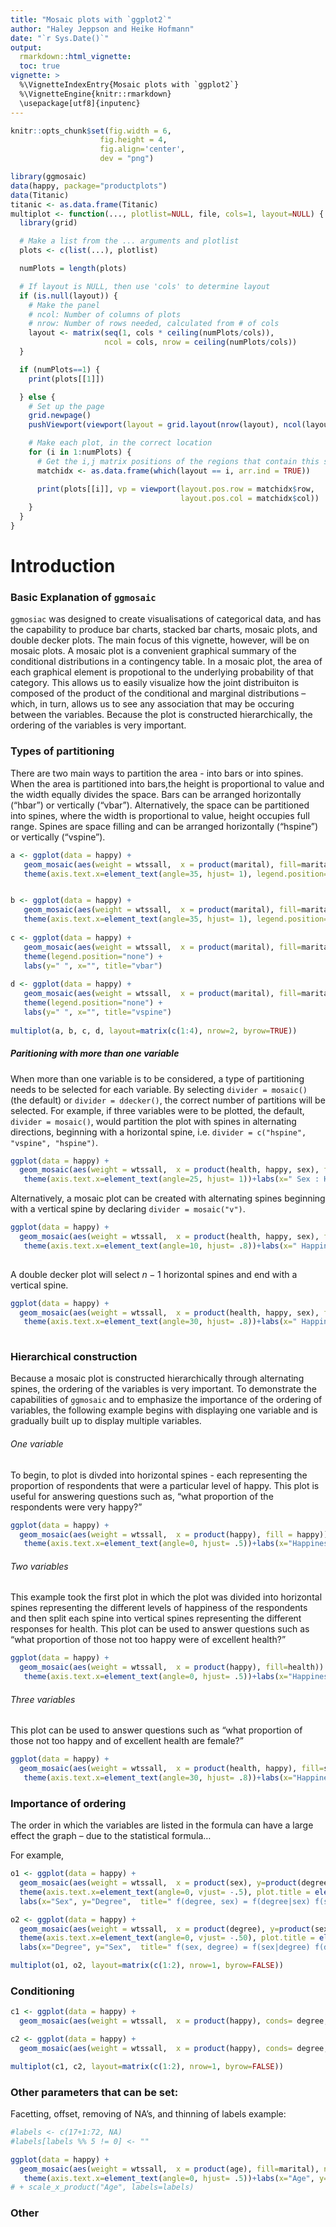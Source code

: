 ```yaml
---
title: "Mosaic plots with `ggplot2`"
author: "Haley Jeppson and Heike Hofmann"
date: "`r Sys.Date()`"
output:
  rmarkdown::html_vignette:
  toc: true
vignette: >
  %\VignetteIndexEntry{Mosaic plots with `ggplot2`}
  %\VignetteEngine{knitr::rmarkdown}
  \usepackage[utf8]{inputenc}
---
```



  ```r

knitr::opts_chunk$set(fig.width = 6,
                      fig.height = 4,
                      fig.align='center',
                      dev = "png")

```

```r
library(ggmosaic)
data(happy, package="productplots")
data(Titanic)
titanic <- as.data.frame(Titanic)
multiplot <- function(..., plotlist=NULL, file, cols=1, layout=NULL) {
  library(grid)

  # Make a list from the ... arguments and plotlist
  plots <- c(list(...), plotlist)

  numPlots = length(plots)

  # If layout is NULL, then use 'cols' to determine layout
  if (is.null(layout)) {
    # Make the panel
    # ncol: Number of columns of plots
    # nrow: Number of rows needed, calculated from # of cols
    layout <- matrix(seq(1, cols * ceiling(numPlots/cols)),
                     ncol = cols, nrow = ceiling(numPlots/cols))
  }

  if (numPlots==1) {
    print(plots[[1]])

  } else {
    # Set up the page
    grid.newpage()
    pushViewport(viewport(layout = grid.layout(nrow(layout), ncol(layout))))

    # Make each plot, in the correct location
    for (i in 1:numPlots) {
      # Get the i,j matrix positions of the regions that contain this subplot
      matchidx <- as.data.frame(which(layout == i, arr.ind = TRUE))

      print(plots[[i]], vp = viewport(layout.pos.row = matchidx$row,
                                      layout.pos.col = matchidx$col))
    }
  }
}

```

# Introduction

### Basic Explanation of `ggmosaic`  
  
`ggmosiac` was designed to create visualisations of categorical data, and has the capability to produce bar charts, stacked bar charts, mosaic plots, and double decker plots. The main focus of this vignette, however, will be on mosaic plots. A mosaic plot is a convenient graphical summary of the conditional distributions in a contingency table. In a mosaic plot, the area of each graphical element is propotional to the underlying probability of that category. This allows us to easily visualize how the joint distribuiton is composed of the product of the conditional and marginal distributions -- which, in turn, allows us to see any association that may be occuring between the variables. Because the plot is constructed hierarchically, the ordering of the variables is very important.  

### Types of partitioning

There are two main ways to partition the area - into bars or into spines. When the area is partitioned into bars,the height is proportional to value and the width equally divides the space. Bars can be arranged horizontally (“hbar”) or vertically (“vbar”). Alternatively, the space can be partitioned into spines, where the width is proportional to value, height occupies full range. Spines are space filling and can be arranged horizontally (“hspine”) or vertically (“vspine”).

```r

a <- ggplot(data = happy) +
   geom_mosaic(aes(weight = wtssall,  x = product(marital), fill=marital), divider="hbar") +
   theme(axis.text.x=element_text(angle=35, hjust= 1), legend.position="none")+labs(x=" ", title="hbar")


b <- ggplot(data = happy) +
   geom_mosaic(aes(weight = wtssall,  x = product(marital), fill=marital), divider="hspine") +
   theme(axis.text.x=element_text(angle=35, hjust= 1), legend.position="none") + labs(x=" ", title="hspine")
 
c <- ggplot(data = happy) +
   geom_mosaic(aes(weight = wtssall,  x = product(marital), fill=marital), divider="vbar") +
   theme(legend.position="none") +
   labs(y=" ", x="", title="vbar")
 
d <- ggplot(data = happy) +
   geom_mosaic(aes(weight = wtssall,  x = product(marital), fill=marital), divider="vspine") +
   theme(legend.position="none") +
   labs(y=" ", x="", title="vspine")
 
multiplot(a, b, c, d, layout=matrix(c(1:4), nrow=2, byrow=TRUE))
```

##### Paritioning with more than one variable

When more than one variable is to be considered, a type of partitioning needs to be selected for each variable. By selecting `divider = mosaic()` (the default) or `divider = ddecker()`, the correct number of partitions will be selected. For example, if three variables were to be plotted, the default, `divider = mosaic()`, would partition the plot with spines in alternating directions, beginning with a horizontal spine, i.e. `divider = c("hspine", "vspine", "hspine")`. 

```r

ggplot(data = happy) +
  geom_mosaic(aes(weight = wtssall,  x = product(health, happy, sex), fill=health), na.rm = TRUE) +
   theme(axis.text.x=element_text(angle=25, hjust= 1))+labs(x=" Sex : Health", y = "Happiness", title="divider = mosaic()")

```

Alternatively, a mosaic plot can be created with alternating spines beginning with a vertical spine by declaring `divider = mosaic("v")`.

```r
ggplot(data = happy) +
  geom_mosaic(aes(weight = wtssall,  x = product(health, happy, sex), fill=health), divider = mosaic("v"), na.rm = TRUE) +
   theme(axis.text.x=element_text(angle=10, hjust= .8))+labs(x=" Happiness : Health", y = "Sex", title='divider = mosaic("v")')
 
```
 
A double decker plot will select $n-1$ horizontal spines and end with a vertical spine.

```r
ggplot(data = happy) +
  geom_mosaic(aes(weight = wtssall,  x = product(health, happy, sex), fill=health), divider = ddecker(), na.rm = TRUE) +
   theme(axis.text.x=element_text(angle=30, hjust= .8))+labs(x=" Happiness : Sex", y = "Health", title='divider = ddecker()')
 
```
 
### Hierarchical construction 
 
Because a mosaic plot is constructed hierarchically through alternating spines, the ordering of the variables is very important. To demonstrate the capabilities of `ggmosaic` and to emphasize the importance of the ordering of variables, the following example begins with displaying one variable and is gradually built up to display multiple variables. 

<!-- **Explain the statistical formula** $f(x1, x2, x3) = f(x1 | x2, x3) f(x2, x3) $ -->
 
###### One variable

To begin, to plot is divded into horizontal spines - each representing the proportion of respondents that were a particular level of happy. This plot is useful for answering questions such as, "what proportion of the respondents were very happy?" 

```r

ggplot(data = happy) +
  geom_mosaic(aes(weight = wtssall,  x = product(happy), fill = happy))+
   theme(axis.text.x=element_text(angle=0, hjust= .5))+labs(x="Happiness", title=" f(happy) ")

```

 
###### Two variables 

This example took the first plot in which the plot was divided into horizontal spines representing the different levels of happiness of the respondents and then split each spine into vertical spines representing the different responses for health. This plot can be used to answer questions such as "what proportion of those not too happy were of excellent health?"


```r
ggplot(data = happy) +
  geom_mosaic(aes(weight = wtssall,  x = product(happy), fill=health)) +
   theme(axis.text.x=element_text(angle=0, hjust= .5))+labs(x="Happiness", y="Health",  title=" f(health, happy) = f(health|happy) f(happy) ")

```

  
###### Three variables 
  
This plot can be used to answer questions such as "what proportion of those not too happy and of excellent health are female?"

```r
ggplot(data = happy) +
  geom_mosaic(aes(weight = wtssall,  x = product(health, happy), fill=sex)) +
   theme(axis.text.x=element_text(angle=30, hjust= .8))+labs(x="Happiness : Sex", y="Health",  title=" f(sex, health, happy) = f(sex|health, happy) f(health, happy) ")
```


### Importance of ordering

The order in which the variables are listed in the formula can have a large effect the graph -- due to the statistical formula...

For example, 

```r
o1 <- ggplot(data = happy) +
  geom_mosaic(aes(weight = wtssall,  x = product(sex), y=product(degree), fill=degree)) +
  theme(axis.text.x=element_text(angle=0, vjust= -.5), plot.title = element_text(size = rel(1))) + 
  labs(x="Sex", y="Degree",  title=" f(degree, sex) = f(degree|sex) f(sex) ")

o2 <- ggplot(data = happy) +
  geom_mosaic(aes(weight = wtssall,  x = product(degree), y=product(sex), fill=sex)) +
  theme(axis.text.x=element_text(angle=0, vjust= -.50), plot.title = element_text(size = rel(1))) + 
  labs(x="Degree", y="Sex",  title=" f(sex, degree) = f(sex|degree) f(degree) ")

multiplot(o1, o2, layout=matrix(c(1:2), nrow=1, byrow=FALSE))

```


### Conditioning

```r

c1 <- ggplot(data = happy) +
  geom_mosaic(aes(weight = wtssall,  x = product(happy), conds= degree, fill = happy) ) +  theme(axis.text.x=element_text(angle=25, hjust= 1))+labs(x="Degree", y="Happiness",  title="  f(happy| degree) ")

c2 <- ggplot(data = happy) +
  geom_mosaic(aes(weight = wtssall,  x = product(happy), conds= degree, fill = degree) ) +  theme(axis.text.x=element_text(angle=25, hjust= 1))+labs(x="Degree", y="Happiness",  title="  f(happy| degree) ")

multiplot(c1, c2, layout=matrix(c(1:2), nrow=1, byrow=FALSE))


```

### Other parameters that can be set:

Facetting, offset, removing of NA's, and thinning of labels example:

```r
#labels <- c(17+1:72, NA)
#labels[labels %% 5 != 0] <- ""

ggplot(data = happy) +
  geom_mosaic(aes(weight = wtssall,  x = product(age), fill=marital), na.rm = TRUE, offset=0) +
   theme(axis.text.x=element_text(angle=0, hjust= .5))+labs(x="Age", y=" ",  title=" f(marital, age | sex)") + facet_grid(sex~.) 
# + scale_x_product("Age", labels=labels)

```




### Other

